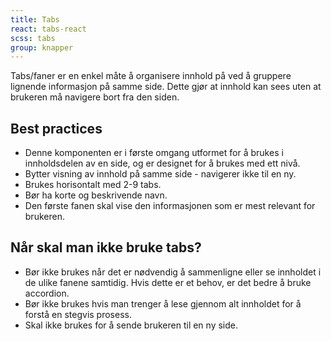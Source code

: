 ```yaml
---
title: Tabs
react: tabs-react
scss: tabs
group: knapper
---
```



<Ingress>
    Tabs/faner er en enkel måte å organisere innhold på ved å gruppere lignende informasjon på samme side. Dette gjør at
    innhold kan sees uten at brukeren må navigere bort fra den siden.
</Ingress>

<ComponentExample title="Tabs" component={TabsExample} codeExample={tabsExampleCode} />

## Best practices

-   Denne komponenten er i første omgang utformet for å brukes i innholdsdelen av en side, og er designet for å brukes med ett nivå.
-   Bytter visning av innhold på samme side - navigerer ikke til en ny.
-   Brukes horisontalt med 2-9 tabs.
-   Bør ha korte og beskrivende navn.
-   Den første fanen skal vise den informasjonen som er mest relevant for brukeren.

## Når skal man ikke bruke tabs?

-   Bør ikke brukes når det er nødvendig å sammenligne eller se innholdet i de ulike fanene samtidig. Hvis dette er et behov, er det bedre å bruke accordion.
-   Bør ikke brukes hvis man trenger å lese gjennom alt innholdet for å forstå en stegvis prosess.
-   Skal ikke brukes for å sende brukeren til en ny side.
